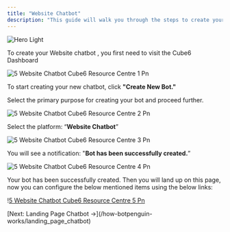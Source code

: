 ```yaml
---
title: "Website Chatbot"
description: "This guide will walk you through the steps to create your Website chatbot."
---
```


<img
  className="block dark:hidden"
  src="/images/hero-light.png"
  alt="Hero Light"
/>

To create your Website chatbot , you first need to visit the  Cube6 Dashboard

![5 Website Chatbot Cube6 Resource Centre 1 Pn](/images/how-botpenguin-works/create-newchatbot/5.website_chatbot__Cube6_resource_centre-1.png)

To start creating your new chatbot, click **"Create New Bot."**

Select the primary purpose for creating your bot and proceed further.

![5 Website Chatbot Cube6 Resource Centre 2 Pn](/images/how-botpenguin-works/create-newchatbot/5.website_chatbot__Cube6_resource_centre-2.png)

Select the platform: “**Website Chatbot**”

![5 Website Chatbot Cube6 Resource Centre 3 Pn](/images/how-botpenguin-works/create-newchatbot/5.website_chatbot__Cube6_resource_centre-3.png)

You will see a notification: "**Bot has been successfully created.**”

![5 Website Chatbot Cube6 Resource Centre 4 Pn](/images/how-botpenguin-works/create-newchatbot/5.website_chatbot__Cube6_resource_centre-4.png)

Your bot has been successfully created. Then you will land up on this page, now you can configure the below mentioned items using the below links:

\![5 Website Chatbot  Cube6 Resource Centre 5 Pn](/images/how-botpenguin-works/create-newchatbot/5.website_chatbot__Cube6_resource_centre-5.png)

<Info>
  [Next: Landing Page Chatbot →](/how-botpenguin-works/landing_page_chatbot)
</Info>
